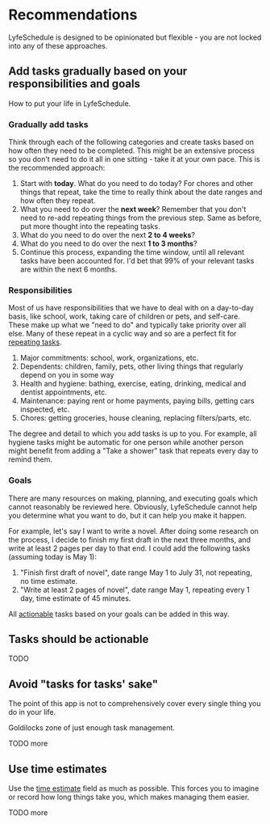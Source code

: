 # Recommendations

LyfeSchedule is designed to be opinionated but flexible - you are not locked into any of these
approaches.

## Add tasks gradually based on your responsibilities and goals

How to put your life in LyfeSchedule.

### Gradually add tasks

Think through each of the following categories and create tasks based on how often they need to be
completed. This might be an extensive process so you don't need to do it all in one sitting - take
it at your own pace. This is the recommended approach:

1. Start with **today**. What do you need to do today? For chores and other things that repeat, take
   the time to really think about the date ranges and how often they repeat.
1. What you need to do over the **next week**? Remember that you don't need to re-add
   repeating things from the previous step. Same as before, put more thought into the repeating tasks.
1. What do you need to do over the next **2 to 4 weeks**?
1. What do you need to do over the next **1 to 3 months**?
1. Continue this process, expanding the time window, until all relevant tasks have been accounted
   for. I'd bet that 99% of your relevant tasks are within the next 6 months.

### Responsibilities

Most of us have responsibilities that we have to deal with on a day-to-day basis, like school, work,
taking care of children or pets, and self-care. These make up what we "need
to do" and typically take priority over all else. Many of these repeat in a cyclic way and so are a
perfect fit for [repeating tasks](./tasks#repeating-tasks).

1. Major commitments: school, work, organizations, etc.
1. Dependents: children, family, pets, other living things that regularly depend on you in some way
1. Health and hygiene: bathing, exercise, eating, drinking, medical and dentist appointments, etc.
1. Maintenance: paying rent or home payments, paying bills, getting cars inspected, etc.
1. Chores: getting groceries, house cleaning, replacing filters/parts, etc.

The degree and detail to which you add tasks is up to you. For example, all hygiene tasks might be
automatic for one person while another person might benefit from adding a "Take a shower" task that
repeats every day to remind them.

### Goals

There are many resources on making, planning, and executing goals which cannot reasonably be reviewed
here. Obviously, LyfeSchedule cannot help you determine what you want to do, but it can help you
make it happen.

For example, let's say I want to write a novel. After doing some research on the process, I decide to finish
my first draft in the next three months, and write at least 2 pages per day to that end. I could add
the following tasks (assuming today is May 1):

1. "Finish first draft of novel", date range May 1 to July 31, not repeating, no time estimate.
1. "Write at least 2 pages of novel", date range May 1, repeating every 1 day, time estimate of 45 minutes.

All [actionable](#tasks-should-be-actionable) tasks based on your goals can be added in this way.

## Tasks should be actionable

TODO

## Avoid "tasks for tasks' sake"

The point of this app is not to comprehensively cover every single thing you do in your life.

Goldilocks zone of just enough task management.

TODO more

## Use time estimates

Use the [time estimate](./tasks#time-estimate) field as much as possible. This forces you to imagine
or record how long things take you, which makes managing them easier.

TODO more
